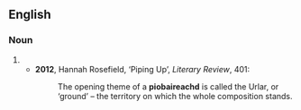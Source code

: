 {{also|pìobaireachd}}
==English==

===Noun===
{{head|en|noun}}

# {{alternative form of|en|pibroch}}
#* '''2012''', Hannah Rosefield, ‘Piping Up’, ''Literary Review'', 401:
#*: The opening theme of a '''piobaireachd''' is called the Urlar, or ‘ground’ – the territory on which the whole composition stands.